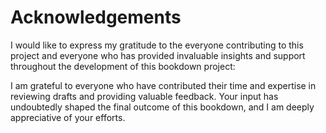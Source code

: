 # Acknowledgements

I would like to express my gratitude to the everyone contributing to this project and everyone who has provided invaluable insights and support throughout the development of this bookdown project:


I am grateful to everyone who have contributed their time and expertise in reviewing drafts and providing valuable feedback. Your input has undoubtedly shaped the final outcome of this bookdown, and I am deeply appreciative of your efforts.

